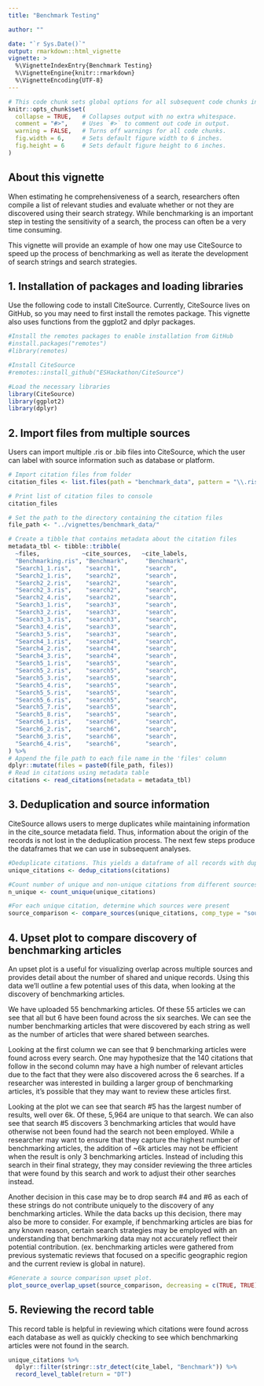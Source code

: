 ```yaml
---
title: "Benchmark Testing"

author: ""

date: "`r Sys.Date()`"
output: rmarkdown::html_vignette
vignette: >
  %\VignetteIndexEntry{Benchmark Testing}
  %\VignetteEngine{knitr::rmarkdown}
  %\VignetteEncoding{UTF-8}
---
```



```r
# This code chunk sets global options for all subsequent code chunks in the document using the `knitr` package in R.
knitr::opts_chunk$set(
  collapse = TRUE,   # Collapses output with no extra whitespace.
  comment = "#>",    # Uses `#>` to comment out code in output.
  warning = FALSE,   # Turns off warnings for all code chunks.
  fig.width = 6,     # Sets default figure width to 6 inches.
  fig.height = 6     # Sets default figure height to 6 inches.
)
```
## About this vignette

When estimating he comprehensiveness of a search, researchers often compile a list of relevant studies and evaluate whether or not they are discovered using their search strategy. While benchmarking is an important step in testing the sensitivity of a search, the process can often be a very time consuming. 

This vignette will provide an example of how one may use CiteSource to speed up the process of benchmarking as well as iterate the development of search strings and search strategies. 

## 1. Installation of packages and loading libraries

Use the following code to install CiteSource. Currently, CiteSource lives on GitHub, so you may need to first install the remotes package. This vignette also uses functions from the ggplot2 and dplyr packages.

```r
#Install the remotes packages to enable installation from GitHub
#install.packages("remotes")
#library(remotes)

#Install CiteSource
#remotes::install_github("ESHackathon/CiteSource")

#Load the necessary libraries
library(CiteSource)
library(ggplot2)
library(dplyr)
```
## 2. Import files from multiple sources

Users can import multiple .ris or .bib files into CiteSource, which the user can label with source information such as database or platform. 

```r
# Import citation files from folder
citation_files <- list.files(path = "benchmark_data", pattern = "\\.ris", full.names = TRUE)

# Print list of citation files to console
citation_files

# Set the path to the directory containing the citation files
file_path <- "../vignettes/benchmark_data/"

# Create a tibble that contains metadata about the citation files
metadata_tbl <- tibble::tribble(
  ~files,            ~cite_sources,   ~cite_labels, 
  "Benchmarking.ris", "Benchmark",     "Benchmark",    
  "Search1_1.ris",    "search1",       "search",    
  "Search2_1.ris",    "search2",       "search",    
  "Search2_2.ris",    "search2",       "search",     
  "Search2_3.ris",    "search2",       "search",    
  "Search2_4.ris",    "search2",       "search",    
  "Search3_1.ris",    "search3",       "search",    
  "Search3_2.ris",    "search3",       "search",  
  "Search3_3.ris",    "search3",       "search",    
  "Search3_4.ris",    "search3",       "search",
  "Search3_5.ris",    "search3",       "search",
  "Search4_1.ris",    "search4",       "search",
  "Search4_2.ris",    "search4",       "search",
  "Search4_3.ris",    "search4",       "search",
  "Search5_1.ris",    "search5",       "search",
  "Search5_2.ris",    "search5",       "search",
  "Search5_3.ris",    "search5",       "search",
  "Search5_4.ris",    "search5",       "search",
  "Search5_5.ris",    "search5",       "search",
  "Search5_6.ris",    "search5",       "search",
  "Search5_7.ris",    "search5",       "search",
  "Search5_8.ris",    "search5",       "search",
  "Search6_1.ris",    "search6",       "search",
  "Search6_2.ris",    "search6",       "search",
  "Search6_3.ris",    "search6",       "search",
  "Search6_4.ris",    "search6",       "search",
) %>% 
# Append the file path to each file name in the 'files' column
dplyr::mutate(files = paste0(file_path, files))
# Read in citations using metadata table
citations <- read_citations(metadata = metadata_tbl)
```
## 3. Deduplication and source information

CiteSource allows users to merge duplicates while maintaining information in the cite_source metadata field. Thus, information about the origin of the records is not lost in the deduplication process. The next few steps produce the dataframes that we can use in subsequent analyses.

```r
#Deduplicate citations. This yields a dataframe of all records with duplicates merged, but the originating source information maintained in a new variable called cite_source.
unique_citations <- dedup_citations(citations)

#Count number of unique and non-unique citations from different sources and labels. 
n_unique <- count_unique(unique_citations)

#For each unique citation, determine which sources were present
source_comparison <- compare_sources(unique_citations, comp_type = "sources")

```

## 4. Upset plot to compare discovery of benchmarking articles

An upset plot is a useful for visualizing overlap across multiple sources and provides detail about the number of shared and unique records. Using this data we'll outline a few potential uses of this data, when looking at the discovery of benchmarking articles.

We have uploaded 55 benchmarking articles. Of these 55 articles we can see that all but 6 have been found across the six searches. We can see the number benchmarking articles that were discovered by each string as well as the number of articles that were shared between searches. 

Looking at the first column we can see that 9 benchmarking articles were found across every search. One may hypothesize that the 140 citations that follow in the second column may have a high number of relevant articles due to the fact that they were also discovered across the 6 searches. If a researcher was interested in building a larger group of benchmarking articles, it's possible that they may want to review these articles first.

Looking at the plot we can see that search #5 has the largest number of results, well over 6k. Of these, 5,964 are unique to that search. We can also see that search #5 discovers 3 benchmarking articles that would have otherwise not been found had the search not been employed. While a researcher may want to ensure that they capture the highest number of benchmarking articles, the addition of ~6k articles may not be efficient when the result is only 3 benchmarking articles. Instead of including this search in their final strategy, they may consider reviewing the three articles that were found by this search and work to adjust their other searches instead.

Another decision in this case may be to drop search #4 and #6 as each of these strings do not contribute uniquely to the discovery of any benchmarking articles. While the data backs up this decision, there may also be more to consider. For example, if benchmarking articles are bias for any known reason, certain search strategies may be employed with an understanding that benchmarking data may not accurately reflect their potential contribution. (ex. benchmarking articles were gathered from previous systematic reviews that focused on a specific geographic region and the current review is global in nature). 

```r
#Generate a source comparison upset plot.
plot_source_overlap_upset(source_comparison, decreasing = c(TRUE, TRUE))

```

## 5. Reviewing the record table
This record table is helpful in reviewing which citations were found across each database as well as quickly checking to see which benchmarking articles were not found in the search.

```r

unique_citations %>%
  dplyr::filter(stringr::str_detect(cite_label, "Benchmark")) %>%
  record_level_table(return = "DT")

```